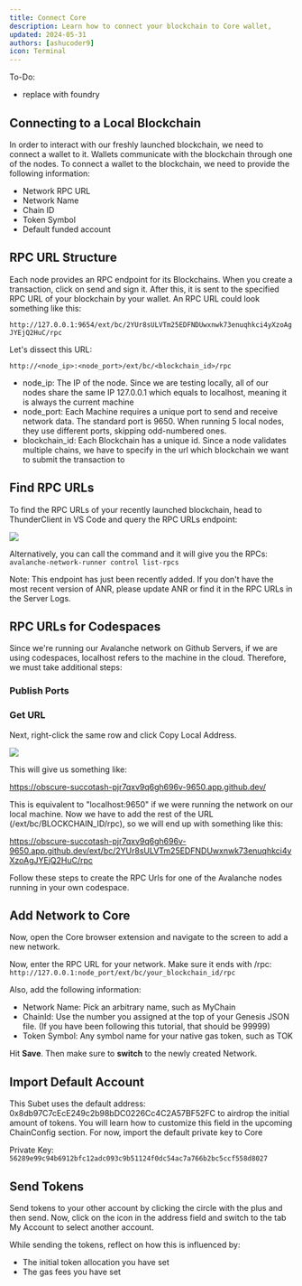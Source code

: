 ```yaml
---
title: Connect Core
description: Learn how to connect your blockchain to Core wallet,
updated: 2024-05-31
authors: [ashucoder9]
icon: Terminal
---
```


To-Do:
- replace with foundry

## Connecting to a Local Blockchain

In order to interact with our freshly launched blockchain, we need to connect a wallet to it. Wallets communicate with the blockchain through one of the nodes. To connect a wallet to the blockchain, we need to provide the following information:

- Network RPC URL
- Network Name
- Chain ID
- Token Symbol
- Default funded account

## RPC URL Structure

Each node provides an RPC endpoint for its Blockchains. When you create a transaction, click on send and sign it. After this, it is sent to the specified RPC URL of your blockchain by your wallet. An RPC URL could look something like this:

```http://127.0.0.1:9654/ext/bc/2YUr8sULVTm25EDFNDUwxnwk73enuqhkci4yXzoAgJYEjQ2HuC/rpc```

Let's dissect this URL:

```http://<node_ip>:<node_port>/ext/bc/<blockchain_id>/rpc```

- node_ip: The IP of the node. Since we are testing locally, all of our nodes share the same IP 127.0.0.1 which equals to localhost, meaning it is always the current machine  
- node_port: Each Machine requires a unique port to send and receive network data. The standard port is 9650. When running 5 local nodes, they use different ports, skipping odd-numbered ones.
- blockchain_id: Each Blockchain has a unique id. Since a node validates multiple chains, we have to specify in the url which blockchain we want to submit the transaction to

## Find RPC URLs

To find the RPC URLs of your recently launched blockchain, head to ThunderClient in VS Code and query the RPC URLs endpoint:

![](/course-images/customizing-evm/17.png)

Alternatively, you can call the command and it will give you the RPCs: `avalanche-network-runner control list-rpcs`

Note: This endpoint has just been recently added. If you don't have the most recent version of ANR, please update ANR or find it in the RPC URLs in the Server Logs.

## RPC URLs for Codespaces

Since we're running our Avalanche network on Github Servers, if we are using codespaces, localhost refers to the machine in the cloud. Therefore, we must take additional steps:

### Publish Ports


<PublishPort />

### Get URL

Next, right-click the same row and click Copy Local Address.

![](/course-images/customizing-evm/19.png)

This will give us something like:

https://obscure-succotash-pjr7qxv9q6gh696v-9650.app.github.dev/

This is equivalent to "localhost:9650" if we were running the network on our local machine. Now we have to add the rest of the URL (/ext/bc/BLOCKCHAIN_ID/rpc), so we will end up with something like this:

https://obscure-succotash-pjr7qxv9q6gh696v-9650.app.github.dev/ext/bc/2YUr8sULVTm25EDFNDUwxnwk73enuqhkci4yXzoAgJYEjQ2HuC/rpc

Follow these steps to create the RPC Urls for one of the Avalanche nodes running in your own codespace.

## Add Network to Core

Now, open the Core browser extension and navigate to the screen to add a new network.

<Gallery url1="/common-images/core-wallet/go-to-manage-networks.png" url2="/common-images/core-wallet/go-to-add-network.png" />

Now, enter the RPC URL for your network. Make sure it ends with /rpc: `http://127.0.0.1:node_port/ext/bc/your_blockchain_id/rpc`

Also, add the following information:

- Network Name: Pick an arbitrary name, such as MyChain
- ChainId: Use the number you assigned at the top of your Genesis JSON file. (If you have been following this tutorial, that should be 99999)
- Token Symbol: Any symbol name for your native gas token, such as TOK

<Gallery url1="/course-images/customizing-evm/22.png" url2="/course-images/customizing-evm/23.png" />

Hit **Save**. Then make sure to **switch** to the newly created Network.

## Import Default Account

This Subet uses the default address: 0x8db97C7cEcE249c2b98bDC0226Cc4C2A57BF52FC to airdrop the initial amount of tokens. You will learn how to customize this field in the upcoming ChainConfig section. For now, import the default private key to Core

Private Key: `56289e99c94b6912bfc12adc093c9b51124f0dc54ac7a766b2bc5ccf558d8027`

<Gallery url1="/course-images/customizing-evm/24.png" url2="/course-images/customizing-evm/25.png" />

## Send Tokens

Send tokens to your other account by clicking the circle with the plus and then send. Now, click on the icon in the address field and switch to the tab My Account to select another account.

<Gallery url1="/course-images/customizing-evm/26.png" url2="/course-images/customizing-evm/27.png" />

While sending the tokens, reflect on how this is influenced by:
- The initial token allocation you have set
- The gas fees you have set
